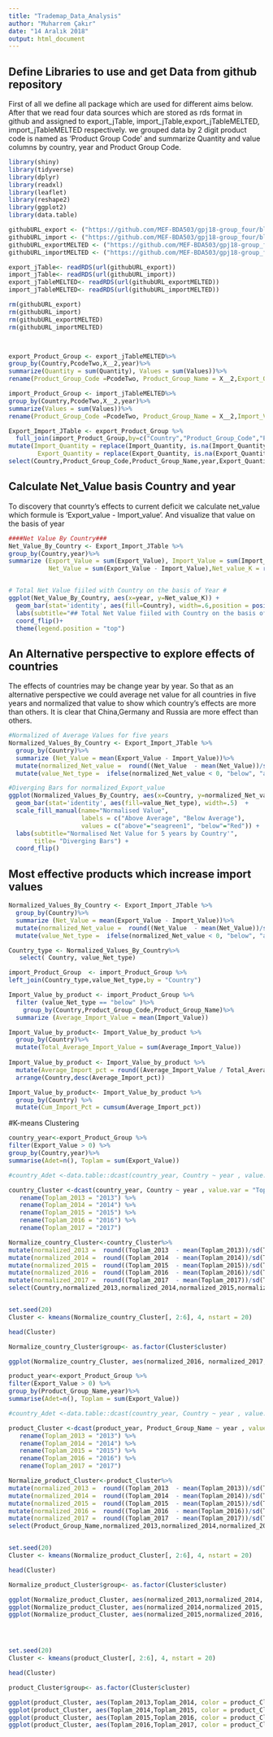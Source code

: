 ---
title: "Trademap_Data_Analysis"
author: "Muharrem Çakır"
date: "14 Aralık 2018"
output: html_document
---

## Define Libraries to use and get Data from github repository
First of all we define all package which are used for different aims below. After that we read four data sources which are stored as rds format in github and assigned to export_jTable, import_jTable,export_jTableMELTED, import_jTableMELTED respectively. 
we grouped data by 2 digit product code is named as 'Product Group Code' and summarize Quantity and value columns by country, year and  Product Group Code. 
```{r}

library(shiny)
library(tidyverse)
library(dplyr)
library(readxl)
library(leaflet)
library(reshape2)
library(ggplot2)
library(data.table)

githubURL_export <- ("https://github.com/MEF-BDA503/gpj18-group_four/blob/master/export_jTable.rds?raw=true")
githubURL_import <- ("https://github.com/MEF-BDA503/gpj18-group_four/blob/master/import_jTable.rds?raw=true")
githubURL_exportMELTED <- ("https://github.com/MEF-BDA503/gpj18-group_four/blob/master/export_jTableMELTED.rds?raw=true")
githubURL_importMELTED <- ("https://github.com/MEF-BDA503/gpj18-group_four/blob/master/import_jTableMELTED.rds?raw=true")

export_jTable<- readRDS(url(githubURL_export))
import_jTable<- readRDS(url(githubURL_import))
export_jTableMELTED<- readRDS(url(githubURL_exportMELTED))
import_jTableMELTED<- readRDS(url(githubURL_importMELTED))

rm(githubURL_export)
rm(githubURL_import)
rm(githubURL_exportMELTED)
rm(githubURL_importMELTED)



export_Product_Group <- export_jTableMELTED%>%
group_by(Country,PcodeTwo,X__2,year)%>%
summarize(Quantity = sum(Quantity), Values = sum(Values))%>%
rename(Product_Group_Code =PcodeTwo, Product_Group_Name = X__2,Export_Quantity = Quantity,Export_Value =Values)

import_Product_Group <- import_jTableMELTED%>%
group_by(Country,PcodeTwo,X__2,year)%>%
summarize(Values = sum(Values))%>%
rename(Product_Group_Code =PcodeTwo, Product_Group_Name = X__2,Import_Value =Values)

Export_Import_JTable <- export_Product_Group %>%
  full_join(import_Product_Group,by=c("Country","Product_Group_Code","Product_Group_Name","year")) %>%
mutate(Import_Quantity = replace(Import_Quantity, is.na(Import_Quantity),0),
        Export_Quantity = replace(Export_Quantity, is.na(Export_Quantity),0))%>%
select(Country,Product_Group_Code,Product_Group_Name,year,Export_Quantity,Import_Quantity,Export_Value,Import_Value)
```


## Calculate Net_Value basis Country and year  

To discovery that counrty's effects to current deficit we calculate net_value which formule is 'Export_value - Import_value'. And visualize that value on the basis of year

```{r}
####Net Value By Country###
Net_Value_By_Country <- Export_Import_JTable %>%
group_by(Country,year)%>%
summarize (Export_Value = sum(Export_Value), Import_Value = sum(Import_Value), 
           Net_Value = sum(Export_Value - Import_Value),Net_value_K = round((sum(Export_Value - Import_Value)/1000),digits=0)) 


# Total Net Value fiiled with Country on the basis of Year #
ggplot(Net_Value_By_Country, aes(x=year, y=Net_value_K)) + 
  geom_bar(stat='identity', aes(fill=Country), width=.6,position = position_stack(reverse = TRUE))  +
  labs(subtitle="## Total Net Value fiiled with Country on the basis of Year ##", title= "Total Net Values") + 
  coord_flip()+
  theme(legend.position = "top")
```

## An Alternative perspective to explore effects of countries

The effects of countries may be change year by year. So that as an alternative perspective we could average net value for all countries in five years and normalized that value to show which country's effects are more than others.
It is clear that China,Germany and Russia are more effect than others.
```{r }
#Normalized of Average Values for five years
Normalized_Values_By_Country <- Export_Import_JTable %>%
  group_by(Country)%>%
  summarize (Net_Value = mean(Export_Value - Import_Value))%>%
  mutate(normalized_Net_value =  round((Net_Value  - mean(Net_Value))/sd(Net_Value ),2)) %>%
  mutate(value_Net_type =  ifelse(normalized_Net_value < 0, "below", "above"))

#Diverging Bars for normalized_Export_value
ggplot(Normalized_Values_By_Country, aes(x=Country, y=normalized_Net_value , label=normalized_Net_value)) + 
  geom_bar(stat='identity', aes(fill=value_Net_type), width=.5)  +
  scale_fill_manual(name="Normalised Value", 
                    labels = c("Above Average", "Below Average"), 
                    values = c("above"="seagreen1", "below"="Red")) +  
  labs(subtitle="Normalised Net Value for 5 years by Country'", 
       title= "Diverging Bars") + 
  coord_flip()
```
## Most effective products which increase import values

```{r}
Normalized_Values_By_Country <- Export_Import_JTable %>%
  group_by(Country)%>%
  summarize (Net_Value = mean(Export_Value - Import_Value))%>%
  mutate(normalized_Net_value =  round((Net_Value  - mean(Net_Value))/sd(Net_Value ),2)) %>%
  mutate(value_Net_type =  ifelse(normalized_Net_value < 0, "below", "above"))

Country_type <- Normalized_Values_By_Country%>%
   select( Country, value_Net_type)

import_Product_Group  <- import_Product_Group %>%
left_join(Country_type,value_Net_type,by = "Country") 

Import_Value_by_product <- import_Product_Group %>%
  filter (value_Net_type == "below" )%>%
    group_by(Country,Product_Group_Code,Product_Group_Name)%>%
  summarize (Average_Import_Value = mean(Import_Value)) 

Import_Value_by_product<- Import_Value_by_product %>%
  group_by(Country)%>%
  mutate(Total_Average_Import_Value = sum(Average_Import_Value))
  
Import_Value_by_product <- Import_Value_by_product %>%
  mutate(Average_Import_pct = round((Average_Import_Value / Total_Average_Import_Value)*100,2))%>% 
  arrange(Country,desc(Average_Import_pct))

Import_Value_by_product<- Import_Value_by_product %>%
  group_by(Country) %>% 
  mutate(Cum_Import_Pct = cumsum(Average_Import_pct)) 


```
#K-means Clustering
```{r}
country_year<-export_Product_Group %>%
filter(Export_Value > 0) %>%
group_by(Country,year)%>%
summarise(Adet=n(), Toplam = sum(Export_Value))

#country_Adet <-data.table::dcast(country_year, Country ~ year , value.var = c("Adet","Toplam"))

country_Cluster <-dcast(country_year, Country ~ year , value.var = "Toplam") %>%
   rename(Toplam_2013 = "2013") %>%
   rename(Toplam_2014 = "2014") %>%
   rename(Toplam_2015 = "2015") %>%
   rename(Toplam_2016 = "2016") %>%
   rename(Toplam_2017 = "2017") 

Normalize_country_Cluster<-country_Cluster%>%
mutate(normalized_2013 =  round((Toplam_2013  - mean(Toplam_2013))/sd(Toplam_2013 ),2)) %>%
mutate(normalized_2014 =  round((Toplam_2014  - mean(Toplam_2014))/sd(Toplam_2014 ),2)) %>%
mutate(normalized_2015 =  round((Toplam_2015  - mean(Toplam_2015))/sd(Toplam_2015 ),2)) %>%
mutate(normalized_2016 =  round((Toplam_2016  - mean(Toplam_2016))/sd(Toplam_2016 ),2)) %>%
mutate(normalized_2017 =  round((Toplam_2017  - mean(Toplam_2017))/sd(Toplam_2017 ),2)) %>%
select(Country,normalized_2013,normalized_2014,normalized_2015,normalized_2016,normalized_2017)


set.seed(20)
Cluster <- kmeans(Normalize_country_Cluster[, 2:6], 4, nstart = 20)

head(Cluster)

Normalize_country_Cluster$group<- as.factor(Cluster$cluster)

ggplot(Normalize_country_Cluster, aes(normalized_2016, normalized_2017, color = Normalize_country_Cluster$group)) + geom_point()

```

```{r}
product_year<-export_Product_Group %>%
filter(Export_Value > 0) %>%
group_by(Product_Group_Name,year)%>%
summarise(Adet=n(), Toplam = sum(Export_Value))

#country_Adet <-data.table::dcast(country_year, Country ~ year , value.var = c("Adet","Toplam"))

product_Cluster <-dcast(product_year, Product_Group_Name ~ year , value.var = "Toplam") %>%
   rename(Toplam_2013 = "2013") %>%
   rename(Toplam_2014 = "2014") %>%
   rename(Toplam_2015 = "2015") %>%
   rename(Toplam_2016 = "2016") %>%
   rename(Toplam_2017 = "2017") 

Normalize_product_Cluster<-product_Cluster%>%
mutate(normalized_2013 =  round((Toplam_2013  - mean(Toplam_2013))/sd(Toplam_2013 ),2)) %>%
mutate(normalized_2014 =  round((Toplam_2014  - mean(Toplam_2014))/sd(Toplam_2014 ),2)) %>%
mutate(normalized_2015 =  round((Toplam_2015  - mean(Toplam_2015))/sd(Toplam_2015 ),2)) %>%
mutate(normalized_2016 =  round((Toplam_2016  - mean(Toplam_2016))/sd(Toplam_2016 ),2)) %>%
mutate(normalized_2017 =  round((Toplam_2017  - mean(Toplam_2017))/sd(Toplam_2017 ),2)) %>%
select(Product_Group_Name,normalized_2013,normalized_2014,normalized_2015,normalized_2016,normalized_2017)


set.seed(20)
Cluster <- kmeans(Normalize_product_Cluster[, 2:6], 4, nstart = 20)

head(Cluster)

Normalize_product_Cluster$group<- as.factor(Cluster$cluster)

ggplot(Normalize_product_Cluster, aes(normalized_2013,normalized_2014, color = Normalize_product_Cluster$group)) + geom_point()
ggplot(Normalize_product_Cluster, aes(normalized_2014,normalized_2015, color = Normalize_product_Cluster$group)) + geom_point()
ggplot(Normalize_product_Cluster, aes(normalized_2015,normalized_2016, color = Normalize_product_Cluster$group)) + geom_point()




set.seed(20)
Cluster <- kmeans(product_Cluster[, 2:6], 4, nstart = 20)

head(Cluster)

product_Cluster$group<- as.factor(Cluster$cluster)

ggplot(product_Cluster, aes(Toplam_2013,Toplam_2014, color = product_Cluster$group)) + geom_point()
ggplot(product_Cluster, aes(Toplam_2014,Toplam_2015, color = product_Cluster$group)) + geom_point()
ggplot(product_Cluster, aes(Toplam_2015,Toplam_2016, color = product_Cluster$group)) + geom_point()
ggplot(product_Cluster, aes(Toplam_2016,Toplam_2017, color = product_Cluster$group)) + geom_point()

```

